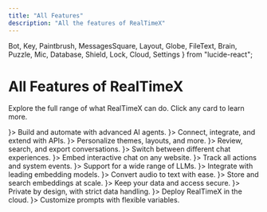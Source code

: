 ```yaml
---
title: "All Features"
description: "All the features of RealTimeX"
---
```


  Bot,
  Key,
  Paintbrush,
  MessagesSquare,
  Layout,
  Globe,
  FileText,
  Brain,
  Puzzle,
  Mic,
  Database,
  Shield,
  Lock,
  Cloud,
  Settings
} from "lucide-react";

# All Features of RealTimeX

Explore the full range of what RealTimeX can do. Click any card to learn more.

<div style={{
  display: "grid",
  gridTemplateColumns: "repeat(auto-fit, minmax(270px, 1fr))",
  gap: "1.2rem",
  marginTop: "2rem"
}}>
  <FeatureCard title="AI Agents" href="ai-agents" icon={<Bot size={36} color="#226cff" />}>
    Build and automate with advanced AI agents.
  </FeatureCard>
  <FeatureCard title="API Access & Keys" href="api" icon={<Key size={36} color="#0da37f" />}>
    Connect, integrate, and extend with APIs.
  </FeatureCard>
  <FeatureCard title="Appearance Customization" href="customization" icon={<Paintbrush size={36} color="#efc04a" />}>
    Personalize themes, layouts, and more.
  </FeatureCard>
  <FeatureCard title="Chat Logs" href="chat-logs" icon={<MessagesSquare size={36} color="#ad4ae6" />}>
    Review, search, and export conversations.
  </FeatureCard>
  <FeatureCard title="Chat Modes" href="chat-modes" icon={<Layout size={36} color="#31b5d6" />}>
    Switch between different chat experiences.
  </FeatureCard>
  <FeatureCard title="Embedded Chat Widgets" href="chat-widgets" icon={<Globe size={36} color="#e3694d" />}>
    Embed interactive chat on any website.
  </FeatureCard>
  <FeatureCard title="Event Logs" href="event-logs" icon={<FileText size={36} color="#a2b123" />}>
    Track all actions and system events.
  </FeatureCard>
  <FeatureCard title="Large Language Models" href="language-models" icon={<Brain size={36} color="#226cff" />}>
    Support for a wide range of LLMs.
  </FeatureCard>
  <FeatureCard title="Embedding Models" href="embedding-models" icon={<Puzzle size={36} color="#0da37f" />}>
    Integrate with leading embedding models.
  </FeatureCard>
  <FeatureCard title="Transcription Models" href="transcription-models" icon={<Mic size={36} color="#efc04a" />}>
    Convert audio to text with ease.
  </FeatureCard>
  <FeatureCard title="Vector Databases" href="vector-databases" icon={<Database size={36} color="#ad4ae6" />}>
    Store and search embeddings at scale.
  </FeatureCard>
  <FeatureCard title="Security & Access" href="security-and-access" icon={<Shield size={36} color="#31b5d6" />}>
    Keep your data and access secure.
  </FeatureCard>
  <FeatureCard title="Privacy & Data Handling" href="privacy-and-data-handling" icon={<Lock size={36} color="#e3694d" />}>
    Private by design, with strict data handling.
  </FeatureCard>
  <FeatureCard title="Cloud Deployment" href="/installation-docker/cloud-docker" icon={<Cloud size={36} color="#226cff" />}>
    Deploy RealTimeX in the cloud.
  </FeatureCard>
  <FeatureCard title="System Prompt Variables" href="system-prompt-variables" icon={<Settings size={36} color="#0da37f" />}>
    Customize prompts with flexible variables.
  </FeatureCard>
</div>
